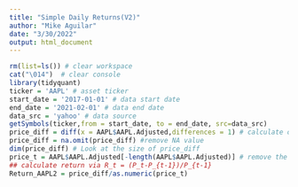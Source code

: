 ```yaml
---
title: "Simple Daily Returns(V2)"
author: "Mike Aguilar"
date: "3/30/2022"
output: html_document
---
```


<!-- ### Simple Daily Returns (v2) -->
```r
rm(list=ls()) # clear workspace
cat("\014")  # clear console
library(tidyquant)
ticker = 'AAPL' # asset ticker
start_date = '2017-01-01' # data start date
end_date = '2021-02-01' # data end date
data_src = 'yahoo' # data source
getSymbols(ticker,from = start_date, to = end_date, src=data_src)
price_diff = diff(x = AAPL$AAPL.Adjusted,differences = 1) # calculate one period difference
price_diff = na.omit(price_diff) #remove NA value
dim(price_diff) # Look at the size of price_diff
price_t = AAPL$AAPL.Adjusted[-length(AAPL$AAPL.Adjusted)] # remove the last observation
## calculate return via R_t = (P_t-P_{t-1})/P_{t-1}
Return_AAPL2 = price_diff/as.numeric(price_t)
```

